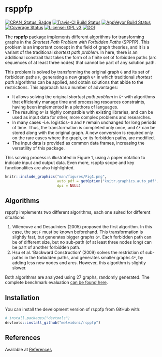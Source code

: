 # rsppfp <img src="man/figures/logo.png" align="right" alt="" />
[![CRAN_Status_Badge](http://www.r-pkg.org/badges/version/rsppfp)](https://cran.r-project.org/package=rsppfp)
[![Travis-CI Build Status](https://travis-ci.org/melvidoni/rsppfp.svg?branch=master)](https://travis-ci.org/melvidoni/rsppfp)
[![AppVeyor Build Status](https://ci.appveyor.com/api/projects/status/github/melvidoni/rsppfp?branch=master&svg=true)](https://ci.appveyor.com/project/melvidoni/rsppfp)
[![Coverage Status](https://img.shields.io/codecov/c/github/melvidoni/rsppfp/master.svg)](https://codecov.io/github/melvidoni/rsppfp?branch=master)
[![License: GPL v3](https://img.shields.io/badge/License-GPL%20v3-blue.svg)](https://www.gnu.org/licenses/gpl-3.0)
[![DOI](https://zenodo.org/badge/DOI/10.5281/zenodo.1412539.svg)](https://doi.org/10.5281/zenodo.1412539)

The **rsppfp** package implements different algorithms for transforming graphs in the _Shortest Path Problem with Forbidden Paths_ (SPPFP). This problem is an important concept in the field of graph theories, and it is a variant of the traditional _shortest path problem_. In here, there is an additional constrait that takes the form of a finite set of forbidden paths (arc sequences of at least three nodes) that cannot be part of any solution path. 

This problem is solved by transforming the original graph `G` and its set of forbidden paths `F`, generating a new graph `G*` in which traditional _shortest path_ algorithms can be applied, and obtain solutions that abide to the restrictions. This approach has a number of advantages:

- It allows solving the original _shortest path problem_ in `G*` with algorithms that efficiently manage time and processing resources constraints, having been implemented in a plethora of languages.
- The resulting `G*` is highly compatible with existing libraries, and can be used as input data for other, more complex problems and researches.
- In many cases -i.e. logistics- `G` and `F` remain unchanged for long periods of time. Thus, the transformation is completed only once, and `G*` can be stored along with the original graph. A new conversion is required only on the rare cases where the graph, or its forbidden paths, are modified.
- The input data is provided as common data frames, increasing the versatility of this package.

This solving process is illustrated in Figure 1, using a paper notation to indicate input and output data. Even more, rsppfp scope and key functionalities are also highlighted.

```r
knitr::include_graphics("man/figures/Fig1.png", 
                        auto_pdf = getOption("knitr.graphics.auto_pdf", FALSE), 
                        dpi = NULL)
```


## Algorithms
rsppfp implements two different algorithms, each one suited for different situations:

1. Villeneuve and Desaulniers (2005) proposed the first algorithm. In this case, the set `F` must be known beforehand. This transformation is slightly fast, but generates bigger graphs `G*`. Each forbidden path can be of different size, but no sub-path (of at least three nodes long) can be part of another forbidden path.
1. Hsu et al. 'Backward Construction' (2009) solves the restriction of sub-paths in the forbidden paths, and generates smaller graphs `G*`, by adding less new nodes and arcs. However, this algorithm is slightly slower.

Both algorithms are analyzed using 27 graphs, randomly generated. The complete benchmark evaluation [can be found here](articles/benchmark.html).



## Installation

You can install the development version of rsppfp from GitHub with:

```r
# install.packages("devtools")
devtools::install_github("melvidoni/rsppfp")
```




## References
Available at [References](articles/references.html)